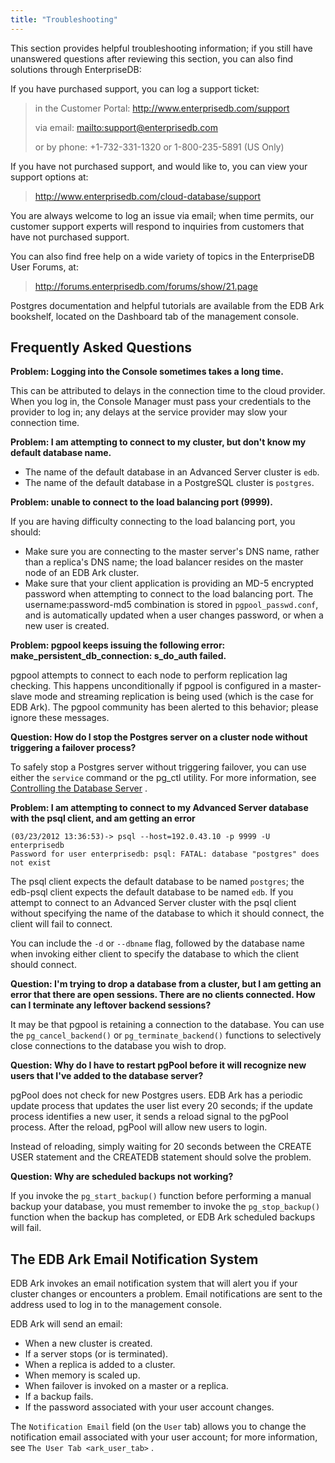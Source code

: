 ```yaml
---
title: "Troubleshooting"
---
```


<div id="troubleshooting" class="registered_link"></div>

This section provides helpful troubleshooting information; if you still have unanswered questions after reviewing this section, you can also find solutions through EnterpriseDB:

If you have purchased support, you can log a support ticket:

> in the Customer Portal: <http://www.enterprisedb.com/support>
>
> via email: <mailto:support@enterprisedb.com>
>
> or by phone: +1-732-331-1320 or 1-800-235-5891 (US Only)

If you have not purchased support, and would like to, you can view your support options at:

> <http://www.enterprisedb.com/cloud-database/support>

You are always welcome to log an issue via email; when time permits, our customer support experts will respond to inquiries from customers that have not purchased support.

You can also find free help on a wide variety of topics in the EnterpriseDB User Forums, at:

> <http://forums.enterprisedb.com/forums/show/21.page>

Postgres documentation and helpful tutorials are available from the EDB Ark bookshelf, located on the Dashboard tab of the management console.

## Frequently Asked Questions

**Problem: Logging into the Console sometimes takes a long time.**

This can be attributed to delays in the connection time to the cloud provider. When you log in, the Console Manager must pass your credentials to the provider to log in; any delays at the service provider may slow your connection time.

**Problem: I am attempting to connect to my cluster, but don't know my default database name.**

-   The name of the default database in an Advanced Server cluster is `edb`.
-   The name of the default database in a PostgreSQL cluster is `postgres`.

**Problem: unable to connect to the load balancing port (9999).**

If you are having difficulty connecting to the load balancing port, you should:

-   Make sure you are connecting to the master server's DNS name, rather than a replica's DNS name; the load balancer resides on the master node of an EDB Ark cluster.
-   Make sure that your client application is providing an MD-5 encrypted password when attempting to connect to the load balancing port. The username:password-md5 combination is stored in `pgpool_passwd.conf`, and is automatically updated when a user changes password, or when a new user is created.

**Problem: pgpool keeps issuing the following error: make_persistent_db_connection: s_do_auth failed.**

pgpool attempts to connect to each node to perform replication lag checking. This happens unconditionally if pgpool is configured in a master-slave mode and streaming replication is being used (which is the case for EDB Ark). The pgpool community has been alerted to this behavior; please ignore these messages.

**Question: How do I stop the Postgres server on a cluster node without triggering a failover process?**

To safely stop a Postgres server without triggering failover, you can use either the `service` command or the pg_ctl utility. For more information, see [Controlling the Database Server](#controlling_server) .

**Problem: I am attempting to connect to my Advanced Server database with the psql client, and am getting an error**

```text
(03/23/2012 13:36:53)-> psql --host=192.0.43.10 -p 9999 -U enterprisedb
Password for user enterprisedb: psql: FATAL: database "postgres" does
not exist
```

The psql client expects the default database to be named `postgres`; the edb-psql client expects the default database to be named `edb`. If you attempt to connect to an Advanced Server cluster with the psql client without specifying the name of the database to which it should connect, the client will fail to connect.

You can include the `-d` or `--dbname` flag, followed by the database name when invoking either client to specify the database to which the client should connect.

**Question: I'm trying to drop a database from a cluster, but I am getting an error that there are open sessions. There are no clients connected. How can I terminate any leftover backend sessions?**

It may be that pgpool is retaining a connection to the database. You can use the `pg_cancel_backend()` or `pg_terminate_backend()` functions to selectively close connections to the database you wish to drop.

**Question: Why do I have to restart pgPool before it will recognize new users that I've added to the database server?**

pgPool does not check for new Postgres users. EDB Ark has a periodic update process that updates the user list every 20 seconds; if the update process identifies a new user, it sends a reload signal to the pgPool process. After the reload, pgPool will allow new users to login.

Instead of reloading, simply waiting for 20 seconds between the CREATE USER statement and the CREATEDB statement should solve the problem.

**Question: Why are scheduled backups not working?**

If you invoke the `pg_start_backup()` function before performing a manual backup your database, you must remember to invoke the `pg_stop_backup()` function when the backup has completed, or EDB Ark scheduled backups will fail.

<div id="email_notification" class="registered_link"></div>

## The EDB Ark Email Notification System

EDB Ark invokes an email notification system that will alert you if your cluster changes or encounters a problem. Email notifications are sent to the address used to log in to the management console.

EDB Ark will send an email:

-   When a new cluster is created.
-   If a server stops (or is terminated).
-   When a replica is added to a cluster.
-   When memory is scaled up.
-   When failover is invoked on a master or a replica.
-   If a backup fails.
-   If the password associated with your user account changes.

The `Notification Email` field (on the `User` tab) allows you to change the notification email associated with your user account; for more information, see `The User Tab <ark_user_tab>` .
